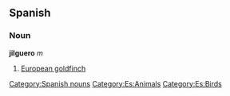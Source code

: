 == Spanish == 
=== Noun === 
'''jilguero''' ''m'' 
# [[European goldfinch]] 
[[Category:Spanish nouns]]
[[Category:Es:Animals]]
[[Category:Es:Birds]]